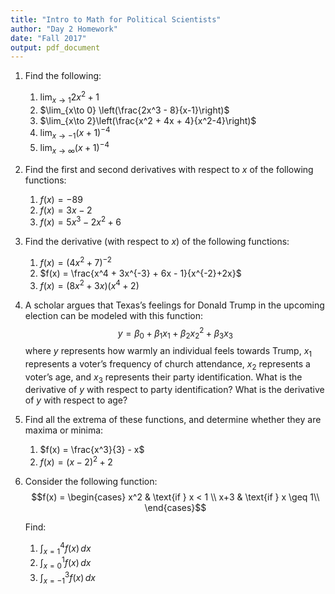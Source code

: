 ```yaml
---
title: "Intro to Math for Political Scientists"
author: "Day 2 Homework"
date: "Fall 2017"
output: pdf_document
---
```


1. Find the following:
    1. $\lim_{x\to 1} 2x^2+1$
    2. $\lim_{x\to 0} \left(\frac{2x^3 - 8}{x-1}\right)$
    3. $\lim_{x\to 2}\left(\frac{x^2 + 4x + 4}{x^2-4}\right)$
    4. $\lim_{x\to -1} (x+1)^{-4}$
    5. $\lim_{x\to \infty} (x+1)^{-4}$
2. Find the first and second derivatives with respect to $x$ of the
   following functions:
    1. $f(x) = -89$
    2. $f(x) = 3x-2$
    3. $f(x) = 5x^3 - 2x^2 + 6$
3. Find the derivative (with respect to $x$) of the following
   functions:
    1. $f(x) = (4x^2+7)^{-2}$
    2. $f(x) = \frac{x^4 + 3x^{-3} + 6x - 1}{x^{-2}+2x}$
    3. $f(x) = (8x^2+3x)(x^4+2)$
4. A scholar argues that Texas's feelings for Donald Trump in the
   upcoming election can be modeled with this function:
   $$y = \beta_0 + \beta_1 x_1 + \beta_2 x_2^2 + \beta_3 x_3$$
   where $y$ represents how warmly an individual feels towards Trump,
   $x_1$ represents a voter's frequency of church attendance, $x_2$
   represents a voter's age, and $x_3$ represents their party
   identification. What is the derivative of $y$ with respect to party
   identification? What is the derivative of $y$ with respect to age? 
5. Find all the extrema of these functions, and determine whether they
   are maxima or minima:
    1. $f(x) = \frac{x^3}{3} - x$
    2. $f(x) = (x-2)^2 + 2$ 
6. Consider the following function:
$$f(x) = \begin{cases}
x^2 & \text{if } x < 1 \\
x+3 & \text{if } x \geq 1\\
\end{cases}$$
    
    Find: 
    1. $\int_{x=1}^{4} f(x) \, dx$
    2. $\int_{x=0}^{1} f(x) \, dx$
    3. $\int_{x=-1}^{3} f(x) \, dx$
    

